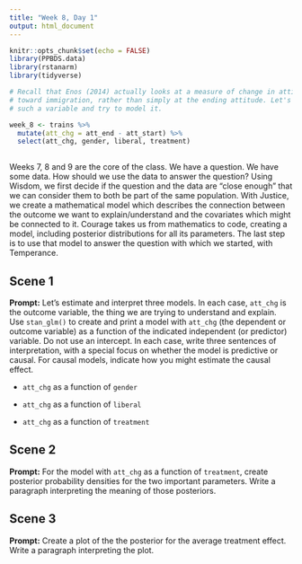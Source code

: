 ```yaml
---
title: "Week 8, Day 1"
output: html_document
---
```


```r
knitr::opts_chunk$set(echo = FALSE)
library(PPBDS.data)
library(rstanarm)
library(tidyverse)

# Recall that Enos (2014) actually looks at a measure of change in attitude
# toward immigration, rather than simply at the ending attitude. Let's create
# such a variable and try to model it.

week_8 <- trains %>% 
  mutate(att_chg = att_end - att_start) %>% 
  select(att_chg, gender, liberal, treatment)
  
```

Weeks 7, 8 and 9 are the core of the class. We have a question. We have some data. How should we use the data to answer the question? Using Wisdom, we first decide if the question and the data are "close enough" that we can consider them to both be part of the same population. With Justice, we create a mathematical model which describes the connection between the outcome we want to explain/understand and the covariates which might be connected to it. Courage takes us from mathematics to code, creating a model, including posterior distributions for all its parameters. The last step is to use that model to answer the question with which we started, with Temperance.




## Scene 1

**Prompt:** Let's estimate and interpret three models. In each case, `att_chg` is the outcome variable, the thing we are trying to understand and explain. Use `stan_glm()` to create and print a model with `att_chg` (the dependent or outcome variable) as a function of the indicated independent (or predictor) variable. Do not use an intercept. In each case, write three sentences of interpretation, with a special focus on whether the model is predictive or causal. For causal models, indicate how you might estimate the causal effect.

* `att_chg` as a function of `gender`


* `att_chg` as a function of `liberal`


* `att_chg` as a function of `treatment`





## Scene 2

**Prompt:** For the model with `att_chg` as a function of `treatment`, create posterior probability densities for the two important parameters. Write a paragraph interpreting the meaning of those posteriors. 




## Scene 3

**Prompt:** Create a plot of the the posterior for the average treatment effect. Write a paragraph interpreting the plot.



